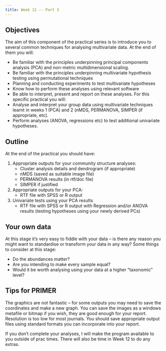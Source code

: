 ```yaml
---
title: Week 11 -- Part 3
---
```


:::{.callout-tip appearance="simple"}
## Objectives 
The aim of this component of the practical series is to introduce you to several common techniques for analysing multivariate data. At the end of them you will:

- Be familiar with the principles underpinning principal components analysis (PCA) and non-metric multidimensional scaling.
- Be familiar with the principles underpinning multivariate hypothesis testing using permutational techniques
- Planning and conducting experiments to test multivariate hypotheses
- Know how to perform these analyses using relevant software
- Be able to interpret, present and report on these analyses. 
For this specific practical you will:
- Analyse and interpret your group data using multivariate techniques learnt in weeks 1 (PCA) and 2 (nMDS, PERMANOVA, SIMPER (if appropriate, etc). 
- Perform analyses (ANOVA, regressions etc) to test additional univariate hypotheses.
:::

## Outline

At the end of the practical you should have:

1. Appropriate outputs for your community structure analyses:
   - Cluster analysis details and dendrogram (if appropriate)
   - nMDS (saved as suitable image file)
   - PERMANOVA results (in rtf/doc file)
   - SIMPER if justified
2. Appropriate outputs for your PCA:
   - RTF file with SPSS or R output
3. Univariate tests using your PCA results
   - RTF file with SPSS or R output with Regression and/or ANOVA results (testing hypotheses using your newly derived PCs)

## Your own data
At this stage it’s very easy to fiddle with your data – is there any reason you might want to standardise or transform your data in any way? Some things to consider at this stage:

- Do the abundances matter?
- Are you intending to make every sample equal?
- Would it be worth analysing using your data at a higher “taxonomic” level?


## Tips for PRIMER
The graphics are not fantastic – for some outputs you may need to save the coordinates and make a new graph. You can save the images as a windows metafile or bitmap if you wish, they are good enough for your report. Resolution is too low for most journals. You should save appropriate output files using standard formats you can incorporate into your report. 

If you don’t complete your analyses, I will make the program available to you outside of prac times. There will also be time in Week 12 to do any extras.

